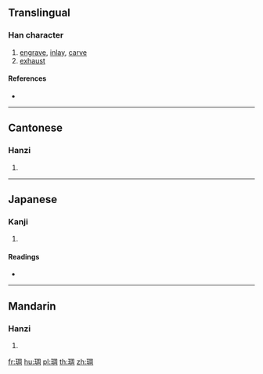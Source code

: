 {{also|雕}}
==Translingual==

===Han character===
{{Han char|rn=96|rad=玉|as=08|sn=12|four=17120|canj=MGBGR}}

# [[engrave]], [[inlay]], [[carve]]
# [[exhaust]]

====References====
* {{Han ref|kx=0735.070|dkj=21074|dj=1147.050|hdz=21122.130|uh=7431|ud=29745|bh=DAA4|bd=55972}}

----

==Cantonese==

===Hanzi===
{{yue-hanzi|jyut=|y=diu1}}

# {{defn|lang=yue|sort=玉08}}

----

==Japanese==

===Kanji===
{{ja-kanji|grade=|rs=玉08}}

# {{defn|lang=ja|sort=玉08}}

====Readings====
* {{ja-readings|on=[[ちょう]] (chō)|kun=|nanori=}}

----

==Mandarin==

===Hanzi===
{{cmn-hanzi|pin=[[diāo]] ([[diao1]])|wg=tiao<sup>1</sup>}}

# {{defn|lang=cmn|sort=玉08}}

[[fr:琱]]
[[hu:琱]]
[[pl:琱]]
[[th:琱]]
[[zh:琱]]